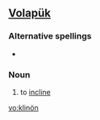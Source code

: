 ==[[Volapük]]==

===Alternative spellings===
*{{l|vo|klinoyn}}

===Noun===
{{infl|vo|noun}}
 
# to [[incline]]

[[vo:klinön]]